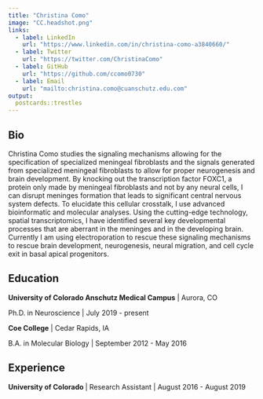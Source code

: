 ```yaml
---
title: "Christina Como"
image: "CC.headshot.png"
links:
  - label: LinkedIn
    url: "https://www.linkedin.com/in/christina-como-a3840660/"
  - label: Twitter
    url: "https://twitter.com/ChristinaComo"
  - label: GitHub
    url: "https://github.com/ccomo0730"
  - label: Email
    url: "mailto:christina.como@cuanschutz.edu.com"
output:
  postcards::trestles
---
```

 
## Bio

Christina Como studies the signaling mechanisms allowing for the specification of specialized meningeal fibroblasts and the signals generated from specialized meningeal fibroblasts to allow for proper neurogenesis and brain development. By knocking out the transcription factor FOXC1, a protein only made by meningeal fibroblasts and not by any neural cells, I can disrupt meninges formation that leads to significant central nervous system defects. To elucidate this cellular crosstalk, I use advanced bioinformatic and molecular analyses. Using the cutting-edge technology, spatial transcriptomics, I have identified several key developmental processes that are aberrant in the meninges and in the developing brain. Currently I am using electroporation to rescue these signaling mechanisms to rescue brain development, neurogenesis, neural migration, and cell cycle exit in basal apical progenitors.


## Education

**University of Colorado Anschutz Medical Campus** | Aurora, CO

Ph.D. in Neuroscience | July 2019 - present

**Coe College** | Cedar Rapids, IA

B.A. in Molecular Biology | September 2012 - May 2016

## Experience

**University of Colorado ** | Research Assistant | August 2016 - August 2019


